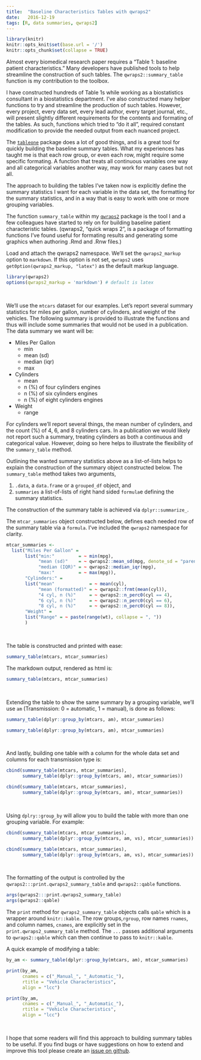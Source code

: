 ```yaml
---
title:  "Baseline Characteristics Tables with qwraps2"
date:   2016-12-19
tags: [R, data summaries, qwraps2]
---
```


```r
library(knitr)
knitr::opts_knit$set(base.url = '/')
knitr::opts_chunk$set(collapse = TRUE)
```

Almost every biomedical research paper requires a "Table 1: baseline patient
characteristics."  Many developers have published tools to help streamline the
construction of such tables.  The `qwraps2::summary_table` function is my
contribution to the toolbox.

I have constructed hundreds of Table 1s while working as a biostatistics
consultant in a biostatistics department.  I've also constructed many helper
functions to try and streamline the production of such tables.  However, every
project, every data set, every lead author, every target journal, etc., will
present slightly different requirements for the contents and formating of the
tables.  As such, functions which tried to "do it all", required
constant modification to provide the needed output from each nuanced project.

The [`tableone`](https://CRAN.R-project.org/package=tableone) package does a lot
of good things, and is a great tool for quickly building the baseline summary
tables.  What my experiences has taught me is that each row group, or even each
row, might require some specific formating.  A function that treats all
continuous variables one way and all categorical variables another way, may work
for many cases but not all.

The approach to building the tables I've taken now is explicitly define the
summary statistics I want for each variable in the data set, the formatting
for the summary statistics, and in a way that is easy to work with one or more
grouping variables.

The function `summary_table` within my
[`qwraps2`](https://CRAN.R-project.org/package=qwraps2) package is the tool I
and a few colleagues have started to rely on for building baseline patient
characteristic tables.  (qwraps2, "quick wraps 2", is a package of formatting
functions I've found useful for formating results and generating some graphics
when authoring .Rmd and .Rnw files.)

Load and attach the qwraps2 namespace.  We'll set the `qwraps2_markup` option to
`markdown`.  If this option is not set, `qwraps2` uses
`get0ption(qwraps2_markup, "latex")` as the default markup language.

```r
library(qwraps2)
options(qwraps2_markup = 'markdown') # default is latex
```

<br>

We'll use the `mtcars` dataset for our examples.  Let's report several summary
statistics for miles per gallon, number of cylinders, and weight of the
vehicles.  The following summary is provided to illustrate the functions and
thus will include some summaries that would not be used in a publication.  
The data summary we want will be:

* Miles Per Gallon
  * min
  * mean (sd)
  * median (iqr)
  * max
* Cylinders
  * mean
  * n (%) of four cylinders engines
  * n (%) of six cylinders engines
  * n (%) of eight cylinders engines
* Weight
  * range

For cylinders we'll report several things, the mean number of cylinders, and the
count (%) of 4, 6, and 8 cylinders cars.  In a publication we would likely not
report such a summary, treating cylinders as both a continuous and categorical
value.  However, doing so here helps to illustrate the flexibility of the
`summary_table` method.

Outlining the wanted summary statistics above as a list-of-lists helps to
explain the construction of the summary object constructed below.  The
`summary_table` method takes two arguments, 

1. `.data`, a `data.frame` or a `grouped_df` object, and 
2. `summaries` a list-of-lists of right hand sided `formula`e defining the
   summary statistics.

The construction of the summary table is achieved via `dplyr::summarize_`.

The `mtcar_summaries` object constructed below, defines each needed row of the
summary table via a `formula`.  I've included the  `qwraps2` namespace for
clarity.

```r
mtcar_summaries <-
  list("Miles Per Gallon" =
       list("min:"         = ~ min(mpg),
            "mean (sd)"    = ~ qwraps2::mean_sd(mpg, denote_sd = "paren"),
            "median (IQR)" = ~ qwraps2::median_iqr(mpg),
            "max:"         = ~ max(mpg)),
       "Cylinders:" = 
       list("mean"             = ~ mean(cyl),
            "mean (formatted)" = ~ qwraps2::frmt(mean(cyl)),
            "4 cyl, n (%)"     = ~ qwraps2::n_perc0(cyl == 4),
            "6 cyl, n (%)"     = ~ qwraps2::n_perc0(cyl == 6),
            "8 cyl, n (%)"     = ~ qwraps2::n_perc0(cyl == 8)),
       "Weight" =
       list("Range" = ~ paste(range(wt), collapse = ", "))
       )
```

<br>


The table is constructed and printed with ease:
```r
summary_table(mtcars, mtcar_summaries)
```

The markdown output, rendered as html is:

```r
summary_table(mtcars, mtcar_summaries)
```

<br>


Extending the table to show the same summary by a grouping variable, we'll use
`am` (Transmission: 0 = automatic, 1 = manual), is done as follows:

```r
summary_table(dplyr::group_by(mtcars, am), mtcar_summaries)
```
```r
summary_table(dplyr::group_by(mtcars, am), mtcar_summaries)
```

<br>

And lastly, building one table with a column for the whole data set and columns
for each transmission type is:
```r
cbind(summary_table(mtcars, mtcar_summaries),
      summary_table(dplyr::group_by(mtcars, am), mtcar_summaries))
```
```r
cbind(summary_table(mtcars, mtcar_summaries),
      summary_table(dplyr::group_by(mtcars, am), mtcar_summaries))
```

<br>

Using `dplry::group_by` will allow you to build the table with more than one
grouping variable.  For example:
```r
cbind(summary_table(mtcars, mtcar_summaries),
      summary_table(dplyr::group_by(mtcars, am, vs), mtcar_summaries))
```
```r
cbind(summary_table(mtcars, mtcar_summaries),
      summary_table(dplyr::group_by(mtcars, am, vs), mtcar_summaries))
```

<br>


The formatting of the output is controlled by the
`qwraps2:::print.qwraps2_summary_table` and `qwraps2::qable` functions.  

```r
args(qwraps2:::print.qwraps2_summary_table)
args(qwraps2::qable)
```

The `print` method for `qwraps2_summary_table` objects calls `qable` which is a
wrapper around `knitr::kable`.  The row groups,` rgroup`, row names `rnames`,
and column names, `cnames`, are explicitly set in the
`print.qwraps2_summary_table` method.  The `...` passes additional arguments to
`qwraps2::qable` which can then continue to pass to `knitr::kable`.

A quick example of modifying a table:
```r
by_am <- summary_table(dplyr::group_by(mtcars, am), mtcar_summaries)

print(by_am, 
      cnames = c("_Manual_", "_Automatic_"),
      rtitle = "Vehicle Characteristics", 
      align = "lcc")
```

```r
print(by_am, 
      cnames = c("_Manual_", "_Automatic_"),
      rtitle = "Vehicle Characteristics", 
      align = "lcc")
```

<br>

I hope that some readers will find this approach to building summary tables to
be useful.  If you find bugs or have suggestions on how to extend and improve
this tool please create an
[issue on github](https://github.com/dewittpe/qwraps2/issues).

